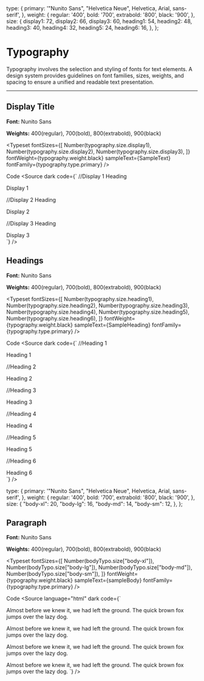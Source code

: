 
<Meta title="Styleguide / Typography" />

<Unstyled>
  type: {
    primary: '"Nunito Sans", "Helvetica Neue", Helvetica, Arial, sans-serif',
  },
  weight: {
    regular: '400',
    bold: '700',
    extrabold: '800',
    black: '900',
  },
  size: {
    display1: 72,
    display2: 66,
    display3: 60,
    heading1: 54,
    heading2: 48,
    heading3: 40,
    heading4: 32,
    heading5: 24,
    heading6: 16,
  },
};


<h1 className="display-4">Typography</h1>

<p className="lead">Typography involves the selection and styling of fonts for text elements. A design system provides guidelines on font families, sizes, weights, and spacing to ensure a unified and readable text presentation.</p>

<hr />

## **Display Title**

**Font:** Nunito Sans

**Weights:** 400(regular), 700(bold), 800(extrabold), 900(black)

<Typeset
  fontSizes={[
    Number(typography.size.display1),
    Number(typography.size.display2),
    Number(typography.size.display3),
  ]}
  fontWeight={typography.weight.black}
  sampleText={SampleText}
  fontFamily={typography.type.primary}
/>

<Subtitle>Code</Subtitle>
<Source dark code={`
//Display 1 Heading
<div class="display-1">Display 1</div>

//Display 2 Heading
<div class="display-2">Display 2</div>

//Display 3 Heading
<div class="display-3">Display 3</div>
`} />



## **Headings**

**Font:** Nunito Sans

**Weights:** 400(regular), 700(bold), 800(extrabold), 900(black)

<Typeset
  fontSizes={[
    Number(typography.size.heading1),
    Number(typography.size.heading2),
    Number(typography.size.heading3),
    Number(typography.size.heading4),
    Number(typography.size.heading5),
    Number(typography.size.heading6),
  ]}
  fontWeight={typography.weight.black}
  sampleText={SampleHeading}
  fontFamily={typography.type.primary}
/>

<Subtitle>Code</Subtitle>
<Source dark code={`
//Heading 1
<div class="h-1">Heading 1</div>

//Heading 2
<div class="h-2">Heading 2</div>

//Heading 3
<div class="h-3">Heading 3</div>

//Heading 4
<div class="h-4">Heading 4</div>

//Heading 5
<div class="h-5">Heading 5</div>

//Heading 6
<div class="h-6">Heading 6</div>
`} />



  type: {
    primary: '"Nunito Sans", "Helvetica Neue", Helvetica, Arial, sans-serif',
  },
  weight: {
    regular: '400',
    bold: '700',
    extrabold: '800',
    black: '900',
  },
  size: {
    "body-xl": 20,
    "body-lg": 16,
    "body-md": 14,
    "body-sm": 12,
  },
};

## **Paragraph**

**Font:** Nunito Sans

**Weights:** 400(regular), 700(bold), 800(extrabold), 900(black)

<Typeset
  fontSizes={[
    Number(bodyTypo.size["body-xl"]),
    Number(bodyTypo.size["body-lg"]),
    Number(bodyTypo.size["body-md"]),
    Number(bodyTypo.size["body-sm"]),
  ]}
  fontWeight={typography.weight.black}
  sampleText={sampleBody}
  fontFamily={typography.type.primary}
/>

<Subtitle>Code</Subtitle>
<Source language="html" dark code={`
<!-- Body Text - small -->
<p class="body-sm">Almost before we knew it, we had left the ground. The quick brown fox jumps over the lazy dog.</div>

<!-- Body Text - medium -->
<p class="body-md">Almost before we knew it, we had left the ground. The quick brown fox jumps over the lazy dog.</div>

<!-- Body Text - lg(regular) -->
<p class="body-lg">Almost before we knew it, we had left the ground. The quick brown fox jumps over the lazy dog.</div>

<!-- Body Text - xl(lead) -->
<p class="body-xl">Almost before we knew it, we had left the ground. The quick brown fox jumps over the lazy dog.</div>
`} />

</Unstyled>